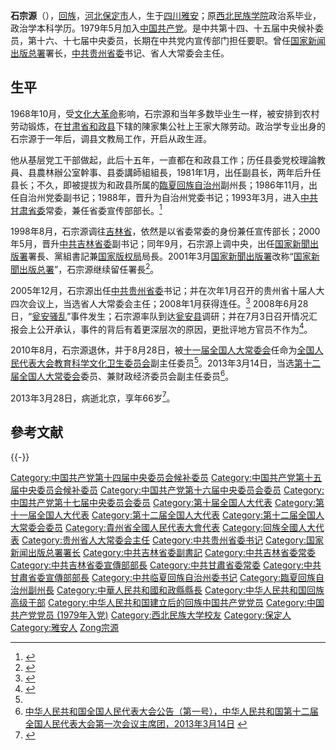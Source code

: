 {{Infobox_officeholder
| name = <span style="font-size:larger;">石宗源</span>
| image name =
| width = 
| now = <span style="color: blue;">[[中国共产党|中国共产党]][[贵州|贵州]][[省委书记|省委书记]]</span>
| period = 2005年12月 至 2010年8月
| now2 = <span style="color: blue;">[[中华人民共和国国家新闻出版总署|中华人民共和国国家新闻出版总署]]署长</span>
| period2 = 2000年10月 至 2005年12月
| Sex = 男
| different name =
| party = {{中国共产党|22px}}
| Native place = [[中國|中國]][[河北省|河北省]]
| date of birth = 1946年7月
| place of birth = [[四川省|四川省]][[雅安市|雅安市]]
| date of death = {{Death date and age|2013|3|28|1946|7|1|}}
| place of death = [[北京市|北京市]][[北京醫院|北京醫院]]
| spouse = 
| relatives = 
| educate = 
*[[西北民族大学|西北民族学院]]政治系毕业
| past = 
*<span style="color: blue;">中共甘肃省委常委、省委宣传部长<br>(1993年12月–1998年)</span>
*<span style="color: blue;">中共吉林省委常委、省委宣传部长<br>(1998年–2000年5月)</span>
*<span style="color: blue;">中共吉林省委副书记、兼宣传部长<br>(2000年5月–10月)</span>
*<span style="color: blue;">国家新闻出版总署署长、兼国家版权局局长<br>(2000年10月–2005年12月)</span>
*<span style="color: blue;">中共贵州省委书记<br>(2005年12月-2010年8月)</span>
*<span style="color: blue;">贵州省人大常委会主任<br>(2006年1月-2010年8月)</span>
*<span style="color: blue;">第十二届全国人大常委会委员<br>(2013年3月14日-3月28日)</span>
| work =
}}
'''石宗源'''（{{bd|1946年|7月1日|2013年|3月28日|catIdx=Shi石宗源}}），[[回族|回族]]，[[河北|河北]][[保定市|保定市]]人，生于[[四川|四川]][[雅安|雅安]]；原[[西北民族大学|西北民族学院]]政治系毕业，政治学本科学历。1979年5月加入[[中国共产党|中国共产党]]。是中共第十四、十五届中央候补委员，第十六、十七届中央委员，长期在中共党内宣传部门担任要职。曾任[[国家新闻出版总署|国家新闻出版总署]]署长，[[中共贵州省委|中共贵州省委]]书记、省人大常委会主任。

==生平==
1968年10月，受[[文化大革命|文化大革命]]影响，石宗源和当年多数毕业生一样，被安排到农村劳动锻炼，在[[甘肃省|甘肃省]][[和政县|和政县]]下辖的陳家集公社上王家大隊劳动。政治学专业出身的石宗源于一年后，调县文教局工作，开启从政生涯。

他从基层党工干部做起，此后十五年，一直都在和政县工作；历任县委党校理論教員、县農林辦公室幹事、县委講師組組長，1981年1月，出任副县长，两年后升任县长；不久，即被提拔为和政县所属的[[臨夏回族自治州|臨夏回族自治州]]副州長；1986年11月，出任自治州党委副书记；1988年，晋升为自治州党委书记；1993年3月，进入[[中共甘肃省委|中共甘肃省委]]常委，兼任省委宣传部部长。<ref>{{Cite web |url=http://news.xinhuanet.com/zhengfu/2004-09/27/content_2028370.htm |title=石宗源:中国特色新闻出版业发展之路，新华网，2004-09-27 |accessdate=2008-07-05 |archive-date=2005-05-14 |archive-url=https://web.archive.org/web/20050514144204/http://news.xinhuanet.com/zhengfu/2004-09/27/content_2028370.htm |dead-url=no }}</ref>

1998年8月，石宗源调往[[吉林省|吉林省]]，依然是以省委常委的身份兼任宣传部长；2000年5月，晋升[[中共吉林省委|中共吉林省委]]副书记；同年9月，石宗源上调中央，出任[[国家新闻出版总署|国家新聞出版署]]署長、黨組書記兼[[国家版权局|国家版权局]]局長。2001年3月[[国家新闻出版总署|国家新聞出版署]]改称“[[国家新聞出版总署|国家新聞出版总署]]”，石宗源继续留任署長<ref>{{Cite web |url=http://news.xinhuanet.com/ziliao/2002-03/05/content_300378.htm |title=石宗源简历，新华网，2002-03-05 |accessdate=2008-07-05 |archive-date=2008-08-25 |archive-url=https://web.archive.org/web/20080825135433/http://news.xinhuanet.com/ziliao/2002-03/05/content_300378.htm |dead-url=no }}</ref>。

2005年12月，石宗源出任[[中共贵州省委|中共贵州省委]]书记；并在次年1月召开的贵州省十届人大四次会议上，当选省人大常委会主任；2008年1月获得连任。<ref name=wy>{{Cite web |url=http://news.163.com/10/0828/15/6F6E38SE000146BD.html |title=陈建国石宗源调任全国人大 任副主任委员，网易，2010-08-28 |access-date=2010-08-29 |archive-url=https://web.archive.org/web/20150402151551/http://news.163.com/10/0828/15/6F6E38SE000146BD.html |archive-date=2015-04-02 |dead-url=yes }}</ref> 2008年6月28日，“[[瓮安骚乱|瓮安骚乱]]”事件发生；石宗源率队到达[[瓮安县|瓮安县]]调研；并在7月3日召开情况汇报会上公开承认，事件的背后有着更深层次的原因，更批评地方官员不作为<ref>{{Cite web |url=http://news.sina.com.cn/c/2008-07-05/122015878044.shtml |title=贵州将追问事件深层次原因 严查干部责任，新浪网，2008-07-05 |accessdate=2008-07-05 |archive-date=2008-07-08 |archive-url=https://web.archive.org/web/20080708073010/http://news.sina.com.cn/c/2008-07-05/122015878044.shtml |dead-url=no }}</ref>。

{{quote|“一些干部工作不作为、不到位，一出事，就把公安机关推上第一线，群众意见很大，不但导致干群关系紧张，而且促使警民关系紧张，加之有的领导干部和公安民警长期以来失职渎职，对黑恶势力及严重刑事犯罪、群众反映的治安热点问题重视不够、打击不力，刑事发案率高、[[破案率|破案率]]低，导致当地社会治安不好，群众对此反映十分强烈。瓮安事件中，黑恶势力正是利用群众的这种不满情绪扩大事端，公然挑战国家法律的尊严和权威，借机扰乱社会、趁火打劫，从而酿成了严重后果。”<ref>{{Cite web |url=http://news.xinhuanet.com/newscenter/2008-07/03/content_8485748.htm |title=贵州严查瓮安“6·28”事件失职渎职干部责任，新华网，2008-07-03 |access-date=2008-07-05 |archive-date=2010-06-12 |archive-url=https://web.archive.org/web/20100612102544/http://news.xinhuanet.com/newscenter/2008-07/03/content_8485748.htm |dead-url=no }}</ref>}}

2010年8月，石宗源退休，并于8月28日，被[[第十一届全国人民代表大会常务委员会|十一届全国人大常委会]]任命为[[全国人民代表大会教育科学文化卫生委员会|全国人民代表大会教育科学文化卫生委员会]]副主任委员<ref name=wy/>。2013年3月14日，当选[[第十二届全国人大常委会|第十二届全国人大常委会]]委员、兼财政经济委员会副主任委员<ref name=diy>[http://www.court.gov.cn/xwzx/rdzt/2013qglh/ldr/201303/t20130315_182710.html 中华人民共和国全国人民代表大会公告（第一号），中华人民共和国第十二届全国人民代表大会第一次会议主席团，2013年3月14日] {{webarchive|url=https://web.archive.org/web/20130517145057/http://www.court.gov.cn/xwzx/rdzt/2013qglh/ldr/201303/t20130315_182710.html |date=2013年05月17日 }}</ref>。

2013年3月28日，病逝北京，享年66岁<ref>{{cite news|title=第十二届全国人民代表大会常务委员会代表资格审查委员会关于个别代表的代表资格的报告（2013年6月29日第十二届全国人民代表大会常务委员会第三次会议通过）|url=http://www.npc.gov.cn/wxzl/gongbao/2013-10/22/content_1811004.htm|accessdate=2016-07-03|newspaper=中国人大网|archive-date=2016-08-28|archive-url=https://web.archive.org/web/20160828174535/http://www.npc.gov.cn/wxzl/gongbao/2013-10/22/content_1811004.htm|dead-url=no}}</ref>。

==參考文献==
{{Reflist|3}}

{{-}}
{{start box}}
{{s-ppo|cpc}}
{{s-before|[[钱运录|钱运录]]}}
{{s-title|[[中国共产党贵州省委员会|中国共产党贵州省委员会]]书记|2005年12月-2010年8月}}
{{s-after|[[栗战书|栗战书]]}}
{{s-before|[[吉炳轩|吉炳轩]]}}
{{s-title|[[中国共产党吉林省委员会|中国共产党吉林省委员会]]宣传部部长|1998年8月-2000年9月}}
{{s-after|[[邓凯|邓 凯]]}}
{{s-before|[[？|？]]}}
{{s-title|[[中国共产党甘肃省委员会|中国共产党甘肃省委员会]]宣传部部长|1993年3月-1998年8月}}
{{s-after|[[张庆黎|张庆黎]]}}
{{s-gov|prc}}
{{s-before|[[于友先|于友先]]}}
{{s-title|[[中华人民共和国国家新闻出版总署|中华人民共和国国家新闻出版总署]]署長<br><small>（[[国家版权局|国家版权局]]局長）</small>|2000年9月-2005年12月}}
{{s-after|[[龙新民|龙新民]]}}
{{end box}}

{{中华人民共和国贵州省地方领导人|nocat}}

{{DEFAULTSORT:Shi石}}
[[Category:中国共产党第十四届中央委员会候补委员|Category:中国共产党第十四届中央委员会候补委员]]
[[Category:中国共产党第十五届中央委员会候补委员|Category:中国共产党第十五届中央委员会候补委员]]
[[Category:中国共产党第十六届中央委员会委员|Category:中国共产党第十六届中央委员会委员]]
[[Category:中国共产党第十七届中央委员会委员|Category:中国共产党第十七届中央委员会委员]]
[[Category:第十届全国人大代表|Category:第十届全国人大代表]]
[[Category:第十一届全国人大代表|Category:第十一届全国人大代表]]
[[Category:第十二届全国人大代表|Category:第十二届全国人大代表]]
[[Category:第十二届全国人大常委会委员|Category:第十二届全国人大常委会委员]]
[[Category:貴州省全國人民代表大會代表|Category:貴州省全國人民代表大會代表]]
[[Category:回族全國人大代表|Category:回族全國人大代表]]
[[Category:贵州省人大常委会主任|Category:贵州省人大常委会主任]]
[[Category:中共贵州省委书记|Category:中共贵州省委书记]]
[[Category:国家新闻出版总署署长|Category:国家新闻出版总署署长]]
[[Category:中共吉林省委副書記|Category:中共吉林省委副書記]]
[[Category:中共吉林省委常委|Category:中共吉林省委常委]]
[[Category:中共吉林省委宣傳部部長|Category:中共吉林省委宣傳部部長]]
[[Category:中共甘肅省委常委|Category:中共甘肅省委常委]]
[[Category:中共甘肅省委宣傳部部長|Category:中共甘肅省委宣傳部部長]]
[[Category:中共临夏回族自治州委书记|Category:中共临夏回族自治州委书记]]
[[Category:臨夏回族自治州副州長|Category:臨夏回族自治州副州長]]
[[Category:中華人民共和國和政縣縣長|Category:中華人民共和國和政縣縣長]]
[[Category:中华人民共和国回族高级干部|Category:中华人民共和国回族高级干部]]
[[Category:中华人民共和国建立后的回族中国共产党党员|Category:中华人民共和国建立后的回族中国共产党党员]]
[[Category:中国共产党党员_(1979年入党)|Category:中国共产党党员 (1979年入党)]]
[[Category:西北民族大学校友|Category:西北民族大学校友]]
[[Category:保定人|Category:保定人]]
[[Category:雅安人|Category:雅安人]]
[[Category:石姓|Zong宗源]]